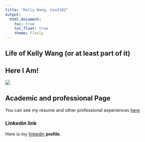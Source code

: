 ```yaml
---
title: "Kelly Wang, kzw2102"
output: 
  html_document:
    toc: true
    toc_float: true
    theme: flatly
---
```


## Life of Kelly Wang (or at least part of it)

## Here I Am!

![](images/Kelly.Wang copy.JPG)

## Academic and professional Page

You can see my resume and other professional experiences [here](academic.html)

### Linkedin link

Here is my [linkedin](https://www.linkedin.com/in/kellyzwang/) **profile**. 
